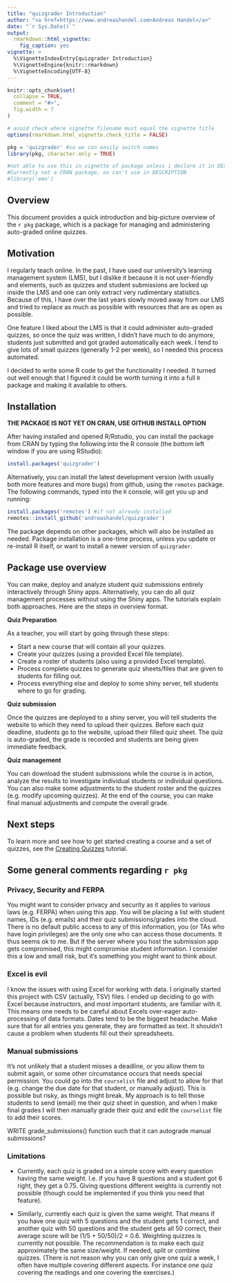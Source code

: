 ```yaml
---
title: "quizgrader Introduction"
author: "<a href=https://www.andreashandel.com>Andreas Handel</a>"
date: "`r Sys.Date()`"
output:
  rmarkdown::html_vignette:
    fig_caption: yes
vignette: >
  %\VignetteIndexEntry{quizgrader Introduction}
  %\VignetteEngine{knitr::rmarkdown}
  %\VignetteEncoding{UTF-8}
---
```



```r
knitr::opts_chunk$set(
  collapse = TRUE,
  comment = "#>",
  fig.width = 7
)

# avoid check where vignette filename must equal the vignette title
options(rmarkdown.html_vignette.check_title = FALSE)
```

```r
pkg = 'quizgrader' #so we can easily switch names
library(pkg, character.only = TRUE)
```


```r
#not able to use this in vignette of package unless i declare it in DESCRIPTION
#Currently not a CRAN package, os can't use in DESCRIPTION
#library('emo')
```



## Overview

This document provides a quick introduction and big-picture overview of the `r pkg` package, which is a package for managing and administering auto-graded online quizzes.


## Motivation

I regularly teach online. In the past, I have used our university's learning management system (LMS), but I dislike it because it is not user-friendly and elements, such as quizzes and student submissions are locked up inside the LMS and one can only extract very rudimentary statistics. Because of this, I have over the last years slowly moved away from our LMS and tried to replace as much as possible with resources that are as open as possible.

One feature I liked about the LMS is that it could administer auto-graded quizzes, so once the quiz was written, I didn't have much to do anymore, students just submitted and got graded automatically each week. I tend to give lots of small quizzes (generally 1-2 per week), so I needed this process automated.

I decided to write some R code to get the functionality I needed. It turned out well enough that I figured it could be worth turning it into a full `R` package and making it available to others.


## Installation

**THE PACKAGE IS NOT YET ON CRAN, USE GITHUB INSTALL OPTION**

After having installed and opened R/Rstudio, you can install the package from CRAN by typing the following into the R console (the bottom left window if you are using RStudio):

```r
install.packages('quizgrader')
```



Alternatively, you can install the latest development version (with usually both more features and more bugs) from github, using the `remotes` package. The following commands, typed into the `R` console, will get you up and running:

```r
install.packages('remotes') #if not already installed
remotes::install_github('andreashandel/quizgrader')
```


The package depends on other packages, which will also be installed as needed. Package installation is a one-time process, unless you update or re-install R itself, or want to install a newer version of `quizgrader`. 


## Package use overview

You can make, deploy and analyze student quiz submissions entirely interactively through Shiny apps. Alternatively, you can do all quiz management processes without using the Shiny apps. The tutorials explain both approaches. Here are the steps in overview format.

**Quiz Preparation**

As a teacher, you will start by going through these steps:

* Start a new course that will contain all your quizzes.
* Create your quizzes (using a provided Excel file template).
* Create a roster of students (also using a provided Excel template). 
* Process complete quizzes to generate quiz sheets/files that are given to students for filling out.
* Process everything else and deploy to some shiny server, tell students where to go for grading.

**Quiz submission**

Once the quizzes are deployed to a shiny server, you will tell students the website to which they need to upload their quizzes. Before each quiz deadline, students go to the website, upload their filled quiz sheet. The quiz is auto-graded, the grade is recorded and students are being given immediate feedback.


**Quiz management**

You can download the student submissions while the course is in action, analyze the results to investigate individual students or individual questions. You can also make some adjustments to the student roster and the quizzes (e.g. modify upcoming quizzes). At the end of the course, you can make final manual adjustments and compute the overall grade.


## Next steps

To learn more and see how to get started creating a course and a set of quizzes, see the [Creating Quizzes](./articles/AB_quiz_creation.html) tutorial.



## Some general comments regarding `r pkg`


### Privacy, Security and FERPA

You might want to consider privacy and security as it applies to various laws (e.g. FERPA) when using this app. You will be placing a list with student names, IDs (e.g. emails) and their quiz submissions/grades into the cloud. There is no default public access to any of this information, you (or TAs who have login privileges) are the only one who can access those documents. It thus seems ok to me. But if the server where you host the submission app gets compromised, this might compromise student information. I consider this a low and small risk, but it's something you might want to think about.


### Excel is evil

I know the issues with using Excel for working with data. I originally started this project with CSV (actually, TSV) files. I ended up deciding to go with Excel because instructors, and most important students, are familiar with it. This means one needs to be careful about Excels over-eager auto-processing of data formats. Dates tend to be the biggest headache. Make sure that for all entries you generate, they are formatted as text. It shouldn't cause a problem when students fill out their spreadsheets.


### Manual submissions

It's not unlikely that a student misses a deadline, or you allow them to submit again, or some other circumstance occurs that needs special permission. You could go into the `courselist` file and adjust to allow for that (e.g. change the due date for that student, or manually adjust). This is possible but risky, as things might break. My approach is to tell those students to send (email) me their quiz sheet in question, and when I make final grades I will then manually grade their quiz and edit the `courselist` file to add their scores.

WRITE grade_submissions() function such that it can autograde manual submissions?



### Limitations

* Currently, each quiz is graded on a simple score with every question having the same weight. I.e. if you have 8 questions and a student got 6 right, they get a 0.75. Giving questions different weights is currently not possible (though could be implemented if you think you need that feature).

* Similarly, currently each quiz is given the same weight. That means if you have one quiz with 5 questions and the student gets 1 correct, and another quiz with 50 questions and the student gets all 50 correct, their average score will be (1/5 + 50/50)/2 = 0.6. Weighting quizzes is currently not possible. The recommendation is to make each quiz approximately the same size/weight. If needed, split or combine quizzes. (There is not reason why you can only give one quiz a week, I often have multiple covering different aspects. For instance one quiz covering the readings and one covering the exercises.)  
